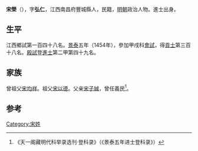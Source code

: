 {{Otheruses|other=名为宋榮的其他人物|宋继发}}

'''宋榮'''（{{bd|1420年||？}}），字'''弘仁'''，江西南昌府豐城縣人，民籍，[[明朝|明朝]]政治人物。進士出身。

== 生平 ==
江西鄉試第一百四十八名。[[景泰|景泰]]五年（1454年），參加甲戌科[[會試|會試]]，得[[貢士|貢士]]第三百十八名。[[殿試|殿試]]登[[進士|進士]]第二甲第四十九名。

== 家族 ==
曾祖父[[宋均祥|宋均祥]]。祖父[[宋以德|宋以德]]。父亲[[宋子誠|宋子誠]]，曾任義民<ref>《天一阁藏明代科举录选刊·登科录》（《景泰五年进士登科录》）</ref>。

==参考==
{{reflist}}

{{景泰五年甲戌科殿試金榜}}

{{Authority control}}

{{DEFAULTSORT:}}
[[Category:宋姓|Category:宋姓]]


{{明朝人物小作品}}